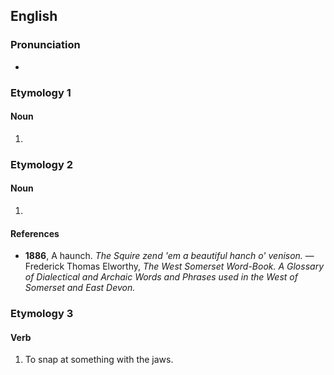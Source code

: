 ==English==

===Pronunciation===
* {{IPA|en|/hæntʃ/|/hɑːntʃ/}}
{{rfap|en}}

===Etymology 1===

====Noun====
{{en-noun}}

# {{alternative form of|en|hance}}

===Etymology 2===

====Noun====
{{en-noun}}

# {{alternative form of|en|haunch}}

====References====
* '''1886''', A haunch. ''The Squire zend 'em a beautiful hanch o' venison.'' — Frederick Thomas Elworthy, ''The West Somerset Word-Book. A Glossary of Dialectical and Archaic Words and Phrases used in the West of Somerset and East Devon.''

===Etymology 3===

====Verb====
{{en-verb}}

# {{lb|en|ambitransitive}} To snap at something with the jaws.